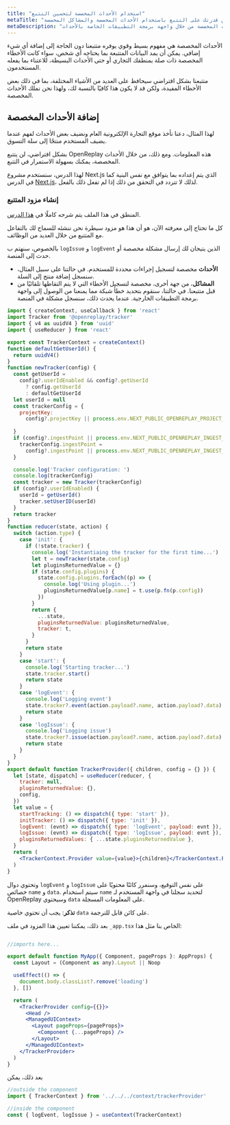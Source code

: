 ```yaml
---
title: "استخدام الأحداث المخصصة لتحسين التتبع"
metaTitle: "تحسين قدرتك على التتبع باستخدام الأحداث المخصصة والمشاكل المخصصة"
metaDescription: "الاستيلاء على جميع أنواع الأحداث المخصصة من خلال واجهة برمجة التطبيقات الخاصة بالأحداث"
---
```

الأحداث المخصصة هي مفهوم بسيط وقوي يوفره متتبعنا دون الحاجة إلى إضافة أي شيء إضافي.
يمكن أن يمد البيانات المتتبعة بما يحتاجه أي شخص، سواء كانت الأخطاء المخصصة ذات صلة بمنطقك التجاري أو حتى الأحداث البسيطة، للاعتناء بما يفعله المستخدمون.

متتبعنا بشكل افتراضي سيحافظ على العديد من الأشياء المختلفة، بما في ذلك بعض الأخطاء المفيدة، ولكن قد لا يكون هذا كافيًا بالنسبة لك، ولهذا نحن نملك الأحداث المخصصة.

## إضافة الأحداث المخصصة

لهذا المثال، دعنا نأخذ موقع التجارة الإلكترونية العام ونضيف بعض الأحداث لفهم عندما يضيف المستخدم منتجًا إلى سلة التسوق.

بشكل افتراضي، لن يتتبع OpenReplay هذه المعلومات. ومع ذلك، من خلال الأحداث المخصصة، يمكنك بسهولة الاستمرار في التتبع.

لهذا الدرس، سنستخدم مشروع Next.js الذي يتم إعداده بما يتوافق مع نفس البنية كما في الدرس [Next.js](https://docs.openreplay.com/tutorials/next)، لذلك لا تتردد في التحقق من ذلك إذا لم تفعل ذلك بالفعل.

### إنشاء مزود المتتبع

المنطق في هذا الملف يتم شرحه كاملًا في [هذا الدرس](https://docs.openreplay.com/tutorials/next).

كل ما تحتاج إلى معرفته الآن، هو أن هذا هو مزود سيطرة نحن ننشئه للسماح لك بالتفاعل مع المتتبع من خلال العديد من الوظائف.

بالخصوص، سنهتم ب `logIssue` و `logEvent` الذين يتيحان لك إرسال مشكلة مخصصة أو حدث إلى المنصة.

- **الأحداث** مخصصة لتسجيل إجراءات محددة للمستخدم. في حالتنا على سبيل المثال، سنسجل إضافة منتج إلى السلة.
- **المشاكل**، من جهة أخرى، مخصصة لتسجيل الأخطاء التي لا يتم التقاطها تلقائيًا من قبل متتبعنا. في حالتنا، سنقوم بتحديد خطأ شبكة مما يمنعنا من الوصول إلى واجهة برمجة التطبيقات الخارجية. عندما يحدث ذلك، سنسجل مشكلة في المنصة.


```jsx
import { createContext, useCallback } from 'react'
import Tracker from '@openreplay/tracker'
import { v4 as uuidV4 } from 'uuid'
import { useReducer } from 'react'

export const TrackerContext = createContext()
function defaultGetUserId() {
  return uuidV4()
}
function newTracker(config) {
  const getUserId =
    config?.userIdEnabled && config?.getUserId
      ? config.getUserId
      : defaultGetUserId
  let userId = null
  const trackerConfig = {
    projectKey:
      config?.projectKey || process.env.NEXT_PUBLIC_OPENREPLAY_PROJECT_KEY,
 
  }
  if (config?.ingestPoint || process.env.NEXT_PUBLIC_OPENREPLAY_INGEST_POINT) {
    trackerConfig.ingestPoint =
      config?.ingestPoint || process.env.NEXT_PUBLIC_OPENREPLAY_INGEST_POINT
  }

  console.log('Tracker configuration: ')
  console.log(trackerConfig)
  const tracker = new Tracker(trackerConfig)
  if (config?.userIdEnabled) {
    userId = getUserId()
    tracker.setUserID(userId)
  }
  return tracker
}
function reducer(state, action) {
  switch (action.type) {
    case 'init': {
      if (!state.tracker) {
        console.log('Instantiaing the tracker for the first time...')
        let t = newTracker(state.config)
        let pluginsReturnedValue = {}
        if (state.config.plugins) {
          state.config.plugins.forEach((p) => {
            console.log('Using plugin...')
            pluginsReturnedValue[p.name] = t.use(p.fn(p.config))
          })
        }
        return {
          ...state,
          pluginsReturnedValue: pluginsReturnedValue,
          tracker: t,
        }
      }
      return state
    }
    case 'start': {
      console.log('Starting tracker...')
      state.tracker.start()
      return state
    }
    case 'logEvent': {
      console.log('Logging event')
      state.tracker?.event(action.payload?.name, action.payload?.data)
      return state
    }
    case 'logIssue': {
      console.log('Logging issue')
      state.tracker?.issue(action.payload?.name, action.payload?.data)
      return state
    }
  }
}
export default function TrackerProvider({ children, config = {} }) {
  let [state, dispatch] = useReducer(reducer, {
    tracker: null,
    pluginsReturnedValue: {},
    config,
  })
  let value = {
    startTracking: () => dispatch({ type: 'start' }),
    initTracker: () => dispatch({ type: 'init' }),
    logEvent: (evnt) => dispatch({ type: 'logEvent', payload: evnt }),
    logIssue: (evnt) => dispatch({ type: 'logIssue', payload: evnt }),
    pluginsReturnedValues: { ...state.pluginsReturnedValue },
  }
  return (
    <TrackerContext.Provider value={value}>{children}</TrackerContext.Provider>
  )
}
```


وتحتوي دوال `logEvent` و `logIssue` على نفس التوقيع، وسنمرر كائنًا محتويًا على خصائص `name` و `data`. سيتم استخدام `name` لتحديد سجلنا في واجهة المستخدم لـ OpenReplay وسيحتوي `data` على المعلومات المسجلة.

**تذكر**: يجب أن تحتوي خاصية `data` على كائن قابل للترجمة.

بعد ذلك، يمكننا تعيين هذا المزود في ملف `_app.tsx` الخاص بنا مثل هذا:


```jsx

//imports here...

export default function MyApp({ Component, pageProps }: AppProps) {
  const Layout = (Component as any).Layout || Noop

  useEffect(() => {
    document.body.classList?.remove('loading')
  }, [])

  return (
    <TrackerProvider config={{}}>
      <Head />
      <ManagedUIContext>
        <Layout pageProps={pageProps}>
          <Component {...pageProps} />
        </Layout>
      </ManagedUIContext>
    </TrackerProvider>
  )
}
```


بعد ذلك، يمكن
```jsx
//outside the component
import { TrackerContext } from '../../../context/trackerProvider'

//inside the component
const { logEvent, logIssue } = useContext(TrackerContext)
```
